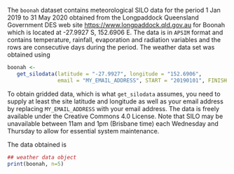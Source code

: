 The `boonah` dataset contains meteorological SILO data for the period
1 Jan 2019 to 31 May 2020 obtained from the Longpaddock Queensland
Government DES web site <https://www.longpaddock.qld.gov.au> for
Boonah which is located at -27.9927 S, 152.6906 E. The data is in
`APSIM` format and contains temperature, rainfall, evaporation and
radiation variables and the rows are consecutive days during the
period.  The weather data set was obtained using

```r
boonah <-
   get_silodata(latitude = "-27.9927", longitude = "152.6906",
                email = "MY_EMAIL_ADDRESS", START = "20190101", FINISH = "20200531")
```

To obtain gridded data, which is what `get_silodata` assumes, you need
to supply at least the site latitude and longitude as well as your
email address by replacing `MY_EMAIL_ADDRESS` with your email
address. The data is freely available under the Creative Commons 4.0
License. Note that SILO may be unavailable between 11am and 1pm
(Brisbane time) each Wednesday and Thursday to allow for essential
system maintenance.

The data obtained is
```r
## weather data object
print(boonah, n=5)
```
